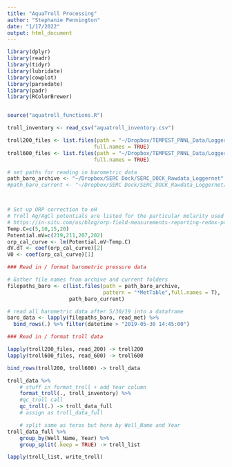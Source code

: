 ```yaml
---
title: "AquaTroll Processing"
author: "Stephanie Pennington"
date: "1/17/2022"
output: html_document
---
```



```r
library(dplyr)
library(readr)
library(tidyr)
library(lubridate)
library(cowplot)
library(parsedate)
library(padr)
library(RColorBrewer)


source("aquatroll_functions.R")

troll_inventory <- read_csv("aquatroll_inventory.csv")

troll200_files <- list.files(path = "~/Dropbox/TEMPEST_PNNL_Data/Loggernet_Rawdata_Archive/", pattern = "WaterLevel200",
                            full.names = TRUE)
troll600_files <- list.files(path = "~/Dropbox/TEMPEST_PNNL_Data/Loggernet_Rawdata_Archive/", pattern = "WaterLevel600",
                            full.names = TRUE)

# set paths for reading in barometric data
path_baro_archive <- "~/Dropbox/SERC Dock/SERC_DOCK_Rawdata_Loggernet"
#path_baro_current <- "~/Dropbox/SERC Dock/SERC_DOCK_Rawdata_Loggernet/SERC_DOCK_current_data/MGEO_SERC_MetTable.dat"



# Set up ORP correction to eH
# Troll Ag/AgCl potentials are listed for the particular molarity used in the In-Situ Aqua Troll 600 here:
# https://in-situ.com/us/blog/orp-field-measurements-reporting-redox-potential-eh-correctly/?___store=us_en&___from_store=global_en
Temp.C=c(5,10,15,20)
Potential.mV=c(219,211,207,202)
orp_cal_curve <- lm(Potential.mV~Temp.C)
dV.dT <- coef(orp_cal_curve)[2]
V0 <- coef(orp_cal_curve)[1]

```

```r

### Read in / format barometric pressure data

# Gather file names from archive and current folders
filepaths_baro <- c(list.files(path = path_baro_archive,
                               pattern = "*MetTable",full.names = T),
                    path_baro_current)

# read all barometric data after 5/30/19 into a dataframe
baro_data <- lapply(filepaths_baro, read_met) %>%
  bind_rows(.) %>% filter(datetime > "2019-05-30 14:45:00")

```

```r

### Read in / format troll data

lapply(troll200_files, read_200) -> troll200
lapply(troll600_files, read_600) -> troll600

bind_rows(troll200, troll600) -> troll_data

troll_data %>%
    # stuff in format_troll + add Year column
    format_troll(., troll_inventory) %>% 
    #qc_troll call
    qc_troll(.) -> troll_data_full
    # assign as troll_data_full

    # split same as teros but here by Well_Name and Year
troll_data_full %>% 
    group_by(Well_Name, Year) %>% 
    group_split(.keep = TRUE) -> troll_list

lapply(troll_list, write_troll)

```


